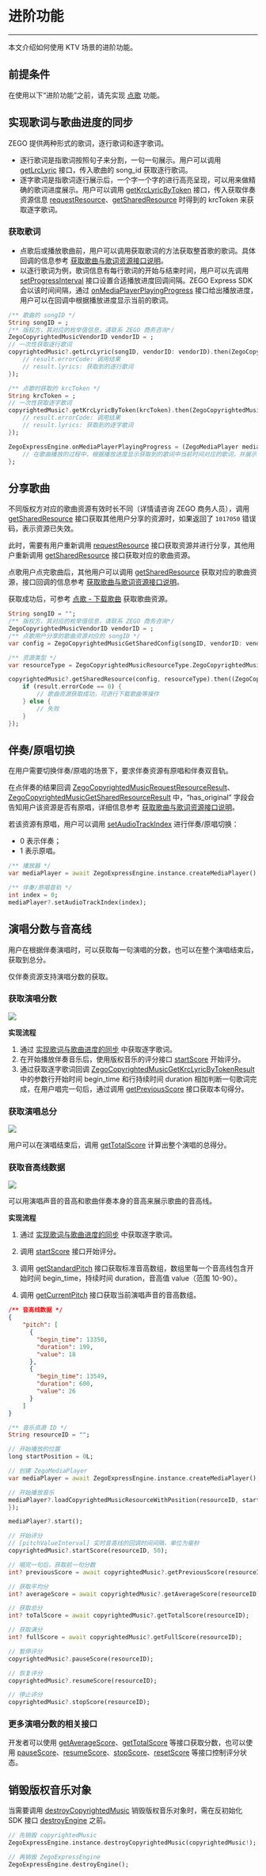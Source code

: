 # 进阶功能

- - -

本文介绍如何使用 KTV 场景的进阶功能。

## 前提条件

在使用以下“进阶功能”之前，请先实现 [点歌](./Sing%20songs.mdx) 功能。

## 实现歌词与歌曲进度的同步

ZEGO 提供两种形式的歌词，逐行歌词和逐字歌词。

- 逐行歌词是指歌词按照句子来分割，一句一句展示。用户可以调用 [getLrcLyric](https://doc-zh.zego.im/unique-api/express-video-sdk/zh/dart_flutter/zego_express_engine/ZegoCopyrightedMusic/getLrcLyric.html) 接口，传入歌曲的 song_id 获取逐行歌词。
- 逐字歌词是指歌词逐行展示后，一个字一个字的进行高亮呈现，可以用来做精确的歌词进度展示。用户可以调用 [getKrcLyricByToken](https://doc-zh.zego.im/unique-api/express-video-sdk/zh/dart_flutter/zego_express_engine/ZegoCopyrightedMusic/getKrcLyricByToken.html) 接口，传入获取伴奏资源信息 [requestResource](https://doc-zh.zego.im/unique-api/express-video-sdk/zh/dart_flutter/zego_express_engine/ZegoCopyrightedMusic/requestResource.html)、[getSharedResource](https://doc-zh.zego.im/unique-api/express-video-sdk/zh/dart_flutter/zego_express_engine/ZegoCopyrightedMusic/getSharedResource.html) 时得到的 krcToken 来获取逐字歌词。


###  获取歌词

- 点歌后或播放歌曲前，用户可以调用获取歌词的方法获取整首歌的歌词。具体回调的信息参考 [获取歌曲与歌词资源接口说明](./../Client%20API/APIs%20to%20Obtain%20Songs%20and%20Lyrics.mdx)。
- 以逐行歌词为例，歌词信息有每行歌词的开始与结束时间，用户可以先调用 [setProgressInterval](https://doc-zh.zego.im/unique-api/express-video-sdk/zh/dart_flutter/zego_express_engine/ZegoMediaPlayer/setProgressInterval.html) 接口设置合适播放进度回调间隔。ZEGO Express SDK 会以该时间间隔，通过 [onMediaPlayerPlayingProgress](https://doc-zh.zego.im/unique-api/express-video-sdk/zh/dart_flutter/zego_express_engine/ZegoExpressEngine/onMediaPlayerPlayingProgress.html) 接口给出播放进度，用户可以在回调中根据播放进度显示当前的歌词。


```dart
/** 歌曲的 songID */
String songID = ;
/** 版权方，其对应的枚举值信息，请联系 ZEGO 商务咨询*/
ZegoCopyrightedMusicVendorID vendorID = ; 
// 一次性获取逐行歌词
copyrightedMusic?.getLrcLyric(songID, vendorID: vendorID).then(ZegoCopyrightedMusicGetLrcLyricResult result) {
    // result.errorCode: 调用结果
    // result.lyrics: 获取到的逐行歌词
});

/** 点歌时获取的 krcToken */
String krcToken = ;
// 一次性获取逐字歌词
copyrightedMusic?.getKrcLyricByToken(krcToken).then(ZegoCopyrightedMusicGetKrcLyricByTokenResult result) {
    // result.errorCode: 调用结果
    // result.lyrics: 获取到的逐字歌词
});

ZegoExpressEngine.onMediaPlayerPlayingProgress = (ZegoMediaPlayer mediaPlayer, int millisecond) {
    // 在歌曲播放的过程中，根据播放进度显示获取到的歌词中当前时间对应的歌词，并展示
};
```

## 分享歌曲

<Warning title="注意">

不同版权方对应的歌曲资源有效时长不同（详情请咨询 ZEGO 商务人员），调用 [getSharedResource](https://doc-zh.zego.im/unique-api/express-video-sdk/zh/dart_flutter/zego_express_engine/ZegoCopyrightedMusic/getSharedResource.html) 接口获取其他用户分享的资源时，如果返回了 `1017050` 错误码，表示资源已失效。

此时，需要有用户重新调用 [requestResource](https://doc-zh.zego.im/unique-api/express-video-sdk/zh/dart_flutter/zego_express_engine/ZegoCopyrightedMusic/requestResource.html) 接口获取资源并进行分享，其他用户重新调用 [getSharedResource](https://doc-zh.zego.im/unique-api/express-video-sdk/zh/dart_flutter/zego_express_engine/ZegoCopyrightedMusic/getSharedResource.html) 接口获取对应的歌曲资源。
</Warning>

点歌用户点完歌曲后，其他用户可以调用 [getSharedResource](https://doc-zh.zego.im/unique-api/express-video-sdk/zh/dart_flutter/zego_express_engine/ZegoCopyrightedMusic/getSharedResource.html) 获取对应的歌曲资源，接口回调的信息参考 [获取歌曲与歌词资源接口说明](./../Client%20API/APIs%20to%20Obtain%20Songs%20and%20Lyrics.mdx)。

获取成功后，可参考 [点歌 - 下载歌曲](./Sing%20songs.mdx#下载歌曲) 获取歌曲资源。

```dart
String songID = "";
/** 版权方，其对应的枚举值信息，请联系 ZEGO 商务咨询*/
ZegoCopyrightedMusicVendorID vendorID = ; 
/** 点歌用户分享的歌曲资源对应的 songID */
var config = ZegoCopyrightedMusicGetSharedConfig(songID, vendorID: vendorID);

/** 资源类型 */
var resourceType = ZegoCopyrightedMusicResourceType.ZegoCopyrightedMusicResourceSong;

copyrightedMusic?.getSharedResource(config, resourceType).then((ZegoCopyrightedMusicGetSharedResourceResult result) {
    if (result.errorCode == 0) {
        // 歌曲资源获取成功，可进行下载歌曲等操作
    } else {
        // 失败
    }
});
```

## 伴奏/原唱切换

在用户需要切换伴奏/原唱的场景下，要求伴奏资源有原唱和伴奏双音轨。

在点伴奏的结果回调 [ZegoCopyrightedMusicRequestResourceResult](https://doc-zh.zego.im/unique-api/express-video-sdk/zh/dart_flutter/zego_express_engine/ZegoCopyrightedMusicRequestResourceResult-class.html)、[ZegoCopyrightedMusicGetSharedResourceResult](https://doc-zh.zego.im/unique-api/express-video-sdk/zh/dart_flutter/zego_express_engine/ZegoCopyrightedMusicGetSharedResourceResult-class.html) 中，“has_original” 字段会告知用户该资源是否有原唱，详细信息参考 [获取歌曲与歌词资源接口说明](./../Client%20API/APIs%20to%20Obtain%20Songs%20and%20Lyrics.mdx)。

若该资源有原唱，用户可以调用 [setAudioTrackIndex](https://doc-zh.zego.im/unique-api/express-video-sdk/zh/dart_flutter/zego_express_engine/ZegoMediaPlayer/setAudioTrackIndex.html) 进行伴奏/原唱切换：
- 0 表示伴奏；
- 1 表示原唱。

```dart
/** 播放器 */
var mediaPlayer = await ZegoExpressEngine.instance.createMediaPlayer();

/** 伴奏/原唱音轨 */
int index = 0;
mediaPlayer?.setAudioTrackIndex(index);
```

## 演唱分数与音高线

用户在根据伴奏演唱时，可以获取每一句演唱的分数，也可以在整个演唱结束后，获取到总分。

仅伴奏资源支持演唱分数的获取。

###  获取演唱分数

<Frame width="512" height="auto" caption=""><img src="https://storage.zego.im/sdk-doc/Pics/GoEnjoy/online_KTV/demo/ZegoPitchView.png" /></Frame>


**实现流程**

1. 通过 [实现歌词与歌曲进度的同步](#实现歌词与歌曲进度的同步) 中获取逐字歌词。
2. 在开始播放伴奏音乐后，使用版权音乐的评分接口 [startScore](https://doc-zh.zego.im/unique-api/express-video-sdk/zh/dart_flutter/zego_express_engine/ZegoCopyrightedMusic/startScore.html) 开始评分。
3. 通过获取逐字歌词回调 [ZegoCopyrightedMusicGetKrcLyricByTokenResult](https://doc-zh.zego.im/unique-api/express-video-sdk/zh/dart_flutter/zego_express_engine/ZegoCopyrightedMusicGetKrcLyricByTokenResult-class.html) 中的参数行开始时间 begin_time 和行持续时间 duration 相加判断一句歌词完成，在用户唱完一句后，通过调用 [getPreviousScore](https://doc-zh.zego.im/unique-api/express-video-sdk/zh/dart_flutter/zego_express_engine/ZegoCopyrightedMusic/getPreviousScore.html) 接口获取本句得分。

###  获取演唱总分


<Frame width="512" height="auto" caption=""><img src="https://storage.zego.im/sdk-doc/Pics/CopyrightedMusic/Total_score.png" /></Frame>


用户可以在演唱结束后，调用 [getTotalScore](https://doc-zh.zego.im/unique-api/express-video-sdk/zh/dart_flutter/zego_express_engine/ZegoCopyrightedMusic/getTotalScore.html) 计算出整个演唱的总得分。


###  获取音高线数据

<Frame width="512" height="auto" caption=""><img src="https://storage.zego.im/sdk-doc/Pics/CopyrightedMusic/pitch_line_data.png" /></Frame>

可以用演唱声音的音高和歌曲伴奏本身的音高来展示歌曲的音高线。


**实现流程**

1. 通过 [实现歌词与歌曲进度的同步](#实现歌词与歌曲进度的同步) 中获取逐字歌词。

2. 调用 [startScore](https://doc-zh.zego.im/unique-api/express-video-sdk/zh/dart_flutter/zego_express_engine/ZegoCopyrightedMusic/startScore.html) 接口开始评分。

3. 调用 [getStandardPitch](https://doc-zh.zego.im/unique-api/express-video-sdk/zh/dart_flutter/zego_express_engine/ZegoCopyrightedMusic/getStandardPitch.html) 接口获取标准音高数组，数组里每一个音高线包含开始时间 begin_time，持续时间 duration，音高值 value（范围 10-90）。

4. 调用 [getCurrentPitch](https://doc-zh.zego.im/unique-api/express-video-sdk/zh/dart_flutter/zego_express_engine/ZegoCopyrightedMusic/getCurrentPitch.html) 接口获取当前演唱声音的音高数组。

```json
/** 音高线数据 */
{
    "pitch": [
      {
        "begin_time": 13350,
        "duration": 199,
        "value": 18
      },
      {
        "begin_time": 13549,
        "duration": 600,
        "value": 26
      }
    ]
}
```

```dart
/** 音乐资源 ID */
String resourceID = "";

// 开始播放的位置
long startPosition = 0L;

// 创建 ZegoMediaPlayer
var mediaPlayer = await ZegoExpressEngine.instance.createMediaPlayer();

// 开始播放音乐
mediaPlayer?.loadCopyrightedMusicResourceWithPosition(resourceID, startPosition).then((ZegoMediaPlayerLoadResourceResult result) {
});

mediaPlayer?.start();

// 开始评分
// [pitchValueInterval] 实时音高线的回调时间间隔，单位为毫秒
copyrightedMusic?.startScore(resourceID, 50);

// 唱完一句后，获取前一句分数
int? previousScore = await copyrightedMusic?.getPreviousScore(resourceID);

// 获取平均分
int? averageScore = await copyrightedMusic?.getAverageScore(resourceID);

// 获取总分
int? toTalScore = await copyrightedMusic?.getTotalScore(resourceID);

// 获取满分
int? fullScore = await copyrightedMusic?.getFullScore(resourceID);

// 暂停评分
copyrightedMusic?.pauseScore(resourceID);

// 恢复评分
copyrightedMusic?.resumeScore(resourceID);

// 停止评分
copyrightedMusic?.stopScore(resourceID);
```

###  更多演唱分数的相关接口

开发者可以使用 [getAverageScore](https://doc-zh.zego.im/unique-api/express-video-sdk/zh/dart_flutter/zego_express_engine/ZegoCopyrightedMusic/getAverageScore.html)、[getTotalScore](https://doc-zh.zego.im/unique-api/express-video-sdk/zh/dart_flutter/zego_express_engine/ZegoCopyrightedMusic/getTotalScore.html) 等接口获取分数，也可以使用 [pauseScore](https://doc-zh.zego.im/unique-api/express-video-sdk/zh/dart_flutter/zego_express_engine/ZegoCopyrightedMusic/pauseScore.html)、[resumeScore](https://doc-zh.zego.im/unique-api/express-video-sdk/zh/dart_flutter/zego_express_engine/ZegoCopyrightedMusic/resumeScore.html)、[stopScore](https://doc-zh.zego.im/unique-api/express-video-sdk/zh/dart_flutter/zego_express_engine/ZegoCopyrightedMusic/stopScore.html)、[resetScore](https://doc-zh.zego.im/unique-api/express-video-sdk/zh/dart_flutter/zego_express_engine/ZegoCopyrightedMusic/resetScore.html) 等接口控制评分状态。



## 销毁版权音乐对象

当需要调用 [destroyCopyrightedMusic](https://doc-zh.zego.im/unique-api/express-video-sdk/zh/dart_flutter/zego_express_engine/ZegoExpressEngineCopyrightedMusic/destroyCopyrightedMusic.html) 销毁版权音乐对象时，需在反初始化 SDK 接口 [destroyEngine](https://doc-zh.zego.im/unique-api/express-video-sdk/zh/dart_flutter/zego_express_engine/ZegoExpressEngine/destroyEngine.html) 之前。


```dart
// 先销毁 copyrightedMusic
ZegoExpressEngine.instance.destroyCopyrightedMusic(copyrightedMusic!); 

// 再销毁 ZegoExpressEngine
ZegoExpressEngine.destroyEngine();
```
